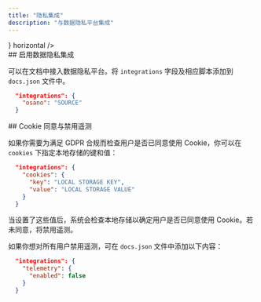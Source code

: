 ```yaml
---
title: "隐私集成"
description: "与数据隐私平台集成"
---
```


<CardGroup>
  <Card title="Osano" href="/zh/integrations/privacy/osano" icon={<svg width="32" height="32" className="h-6 w-6" viewBox="0 0 256 256" fill="none" xmlns="http://www.w3.org/2000/svg"><path fillRule="evenodd" clipRule="evenodd" d="M128 256C198.692 256 256 198.692 256 128C256 57.3076 198.692 0 128 0C57.3076 0 0 57.3076 0 128C0 198.692 57.3076 256 128 256ZM128 192C163.346 192 192 163.346 192 128C192 92.6538 163.346 64 128 64C92.6538 64 64 92.6538 64 128C64 163.346 92.6538 192 128 192Z" fill="#7764FA"/></svg>} horizontal />
</CardGroup>

<div id="enabling-data-privacy-integrations">
  ## 启用数据隐私集成
</div>

可以在文档中接入数据隐私平台。将 `integrations` 字段及相应脚本添加到 `docs.json` 文件中。

```json
  "integrations": {
    "osano": "SOURCE"
  }
```

<div id="cookie-consent-and-disabling-telemetry">
  ## Cookie 同意与禁用遥测
</div>

如果你需要为满足 GDPR 合规而检查用户是否已同意使用 Cookie，你可以在 `cookies` 下指定本地存储的键和值：

```json
  "integrations": {
    "cookies": {
      "key": "LOCAL STORAGE KEY",
      "value": "LOCAL STORAGE VALUE"
    }
  }
```

当设置了这些值后，系统会检查本地存储以确定用户是否已同意使用 Cookie。若未同意，将禁用遥测。

如果你想对所有用户禁用遥测，可在 `docs.json` 文件中添加以下内容：

```json
  "integrations": {
    "telemetry": {
      "enabled": false
    }
  }
```
